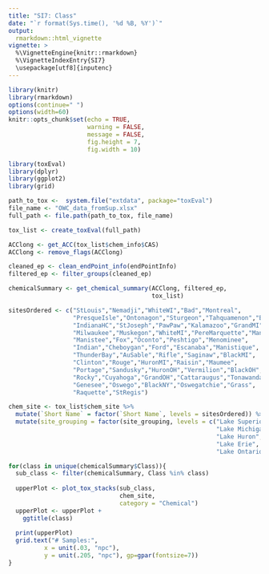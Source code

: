 ```yaml
---
title: "SI7: Class"
date: "`r format(Sys.time(), '%d %B, %Y')`"
output: 
  rmarkdown::html_vignette
vignette: >
  %\VignetteEngine{knitr::rmarkdown}
  %\VignetteIndexEntry{SI7}
  \usepackage[utf8]{inputenc}
---
```



```r
library(knitr)
library(rmarkdown)
options(continue=" ")
options(width=60)
knitr::opts_chunk$set(echo = TRUE,
                      warning = FALSE,
                      message = FALSE,
                      fig.height = 7,
                      fig.width = 10)
```





```r
library(toxEval)
library(dplyr)
library(ggplot2)
library(grid)

path_to_tox <-  system.file("extdata", package="toxEval")
file_name <- "OWC_data_fromSup.xlsx"
full_path <- file.path(path_to_tox, file_name)

tox_list <- create_toxEval(full_path)

ACClong <- get_ACC(tox_list$chem_info$CAS)
ACClong <- remove_flags(ACClong)

cleaned_ep <- clean_endPoint_info(endPointInfo)
filtered_ep <- filter_groups(cleaned_ep)

chemicalSummary <- get_chemical_summary(ACClong, filtered_ep,
                                        tox_list)

sitesOrdered <- c("StLouis","Nemadji","WhiteWI","Bad","Montreal",
                  "PresqueIsle","Ontonagon","Sturgeon","Tahquamenon","Burns",
                  "IndianaHC","StJoseph","PawPaw","Kalamazoo","GrandMI",
                  "Milwaukee","Muskegon","WhiteMI","PereMarquette","Manitowoc",
                  "Manistee","Fox","Oconto","Peshtigo","Menominee",
                  "Indian","Cheboygan","Ford","Escanaba","Manistique",
                  "ThunderBay","AuSable","Rifle","Saginaw","BlackMI",
                  "Clinton","Rouge","HuronMI","Raisin","Maumee",
                  "Portage","Sandusky","HuronOH","Vermilion","BlackOH",
                  "Rocky","Cuyahoga","GrandOH","Cattaraugus","Tonawanda",
                  "Genesee","Oswego","BlackNY","Oswegatchie","Grass",
                  "Raquette","StRegis")

chem_site <- tox_list$chem_site %>%
  mutate(`Short Name` = factor(`Short Name`, levels = sitesOrdered)) %>%
  mutate(site_grouping = factor(site_grouping, levels = c("Lake Superior",
                                                          "Lake Michigan",
                                                          "Lake Huron",
                                                          "Lake Erie",
                                                          "Lake Ontario")))

for(class in unique(chemicalSummary$Class)){
  sub_class <- filter(chemicalSummary, Class %in% class)
  
  upperPlot <- plot_tox_stacks(sub_class, 
                               chem_site, 
                               category = "Chemical")
  upperPlot <- upperPlot +
    ggtitle(class)
    
  print(upperPlot)
  grid.text("# Samples:", 
          x = unit(.03, "npc"), 
          y = unit(.205, "npc"), gp=gpar(fontsize=7))
}



```
